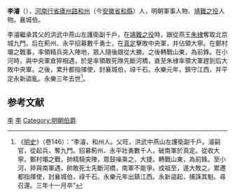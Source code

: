 {{Otheruses|李浚|other=同名或類似名的其它條目描述}}

'''李濬'''（{{bd|？||1405年|catIdx=}}），[[河南行省|河南行省]][[廬州路|廬州路]][[和州|和州]]（今[[安徽省|安徽省]][[和縣|和縣]]）人，明朝軍事人物、[[靖難之役|靖難之役]]人物。襄城伯。

李濬繼承其父的洪武中燕山左護衛副千戶，在[[靖難之役|靖難之役]]時，跟從燕王[[朱棣|朱棣]]奪取北京城九門。后在薊州、永平招募數千勇士，在[[真定|真定]]擊敗中央軍，并佔領大寧。在鄭村壩之戰事，率領精兵突入陣地，眾人隨後跟從大勝。之後轉戰山東，為前鋒。在小河時，與中央軍倉猝相遇，於是率領敢死隊先斷河橋，直至朱棣率領大軍趕到后大敗中央軍。之後，累升都指揮使，封襄城伯，祿千石。永樂元年，鎮守江西，并平定永新盜亂。永樂三年去世<ref>《[[明史|明史]]》（卷146）：“李濬，和州人。父旺，洪武中燕山左護衛副千戶。濬嗣官，從起兵，奪九門。招募薊州、永平壯勇數千人，破南軍於真定。從收大寧。鄭村壩之戰，帥精騎突陣，眾鼓噪乘之，大捷。轉戰山東，為前鋒。至小河，猝與南軍遇，帥敢死士先斷河橋，南軍不能爭。成祖至，遂大敗之。累遷都指揮使，封襄城伯，祿千石。永樂元年出鎮江西。永新盜起，捕誅其魁。尋召還。三年十一月卒”</ref>。

==参考文献==
{{wikisource|明史/卷146}}
<div class="references-small">
<references />
</div>
{{明朝人物小作品}}

[[Category:明朝軍事人物|李]]
[[Category:靖難之役人物|李]]
[[Category:明朝伯爵|Category:明朝伯爵]]